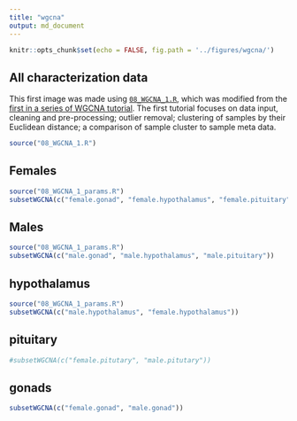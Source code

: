 ```yaml
---
title: "wgcna"
output: md_document
---
```


```r
knitr::opts_chunk$set(echo = FALSE, fig.path = '../figures/wgcna/')

```

## All characterization data

This first image was made using [`08_WGCNA_1.R`](https://github.com/macmanes-lab/DoveParentsRNAseq/blob/master/analysis/08_WGCNA_1.R), which was modified from the [first in a series of WGCNA tutorial](https://horvath.genetics.ucla.edu/html/CoexpressionNetwork/Rpackages/WGCNA/Tutorials/Consensus-DataInput.R). The first tutorial focuses on data input, cleaning and pre-processing; outlier removal; clustering of samples by their Euclidean distance; a comparison of sample cluster to sample meta data.

```r
source("08_WGCNA_1.R")

```


## Females

```r
source("08_WGCNA_1_params.R")
subsetWGCNA(c("female.gonad", "female.hypothalamus", "female.pituitary"))


```


## Males

```r
source("08_WGCNA_1_params.R")
subsetWGCNA(c("male.gonad", "male.hypothalamus", "male.pituitary"))

```


## hypothalamus

```r
source("08_WGCNA_1_params.R")
subsetWGCNA(c("male.hypothalamus", "female.hypothalamus"))

```

## pituitary

```r
#subsetWGCNA(c("female.pitutary", "male.pitutary"))
```

## gonads

```r
subsetWGCNA(c("female.gonad", "male.gonad"))

```